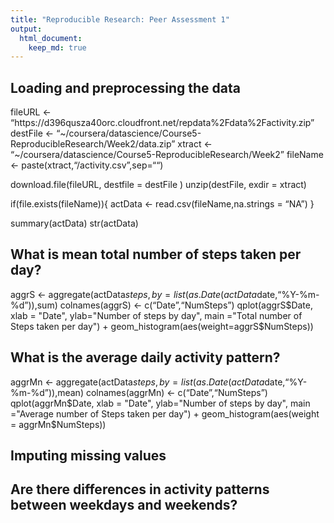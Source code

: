 ```yaml
---
title: "Reproducible Research: Peer Assessment 1"
output: 
  html_document:
    keep_md: true
---
```



## Loading and preprocessing the data

fileURL <- "https://d396qusza40orc.cloudfront.net/repdata%2Fdata%2Factivity.zip"
destFile <- "~/coursera/datascience/Course5-ReproducibleResearch/Week2/data.zip"
xtract <- "~/coursera/datascience/Course5-ReproducibleResearch/Week2"
fileName <- paste(xtract,"/activity.csv",sep="")

download.file(fileURL, destfile = destFile )
unzip(destFile, exdir = xtract)

if(file.exists(fileName)){ 
  actData <- read.csv(fileName,na.strings = "NA")
}

summary(actData)
str(actData)

## What is mean total number of steps taken per day?

aggrS <- aggregate(actData$steps, by=list(as.Date(actData$date,"%Y-%m-%d")),sum)
colnames(aggrS) <- c("Date","NumSteps")
qplot(aggrS$Date, xlab = "Date", ylab="Number of steps by day", main ="Total number of Steps taken per day") + geom_histogram(aes(weight=aggrS$NumSteps))


## What is the average daily activity pattern?
aggrMn <- aggregate(actData$steps, by=list(as.Date(actData$date,"%Y-%m-%d")),mean)
colnames(aggrMn) <- c("Date","NumSteps")
qplot(aggrMn$Date, xlab = "Date", ylab="Number of steps by day", main ="Average number of Steps taken per day") + geom_histogram(aes(weight = aggrMn$NumSteps))



## Imputing missing values



## Are there differences in activity patterns between weekdays and weekends?
